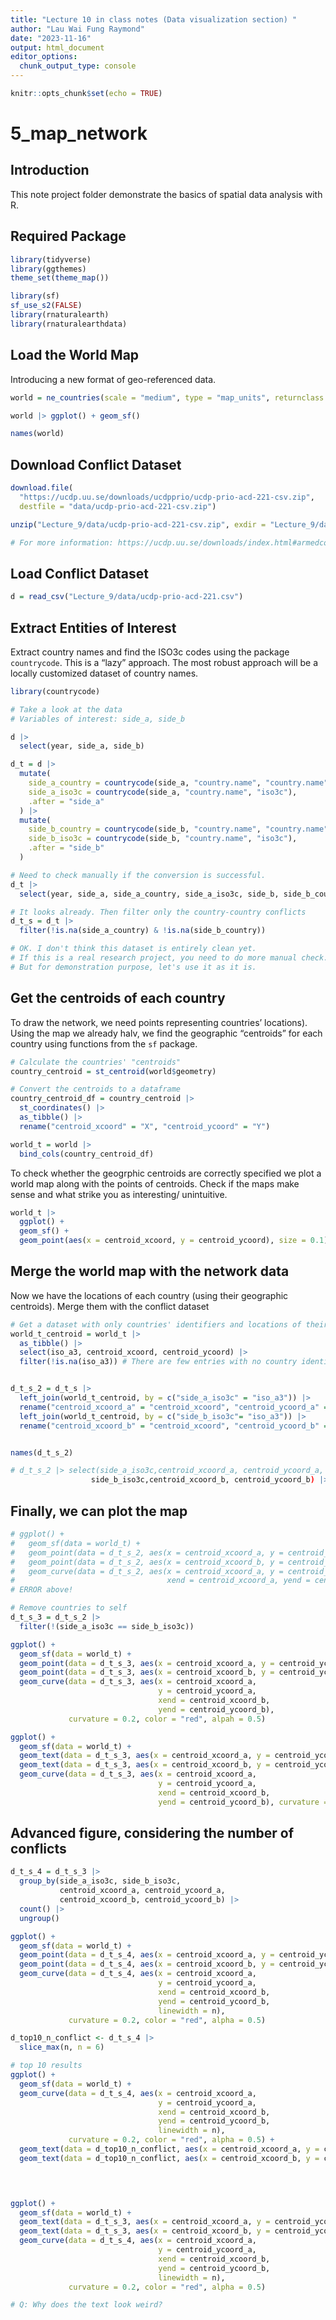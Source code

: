 ```yaml
---
title: "Lecture 10 in class notes (Data visualization section) "
author: "Lau Wai Fung Raymond"
date: "2023-11-16"
output: html_document
editor_options: 
  chunk_output_type: console
---
```


```r
knitr::opts_chunk$set(echo = TRUE)
```

# 5_map_network

## Introduction

This note project folder demonstrate the basics of spatial data analysis with R.

## Required Package

```r
library(tidyverse)
library(ggthemes)
theme_set(theme_map())

library(sf)
sf_use_s2(FALSE)
library(rnaturalearth)
library(rnaturalearthdata)
```

## Load the World Map

Introducing a new format of geo-referenced data.

```r
world = ne_countries(scale = "medium", type = "map_units", returnclass = "sf")
```

```r
world |> ggplot() + geom_sf()
```

```r
names(world)
```

## Download Conflict Dataset

```r
download.file(
  "https://ucdp.uu.se/downloads/ucdpprio/ucdp-prio-acd-221-csv.zip",
  destfile = "data/ucdp-prio-acd-221-csv.zip")

unzip("Lecture_9/data/ucdp-prio-acd-221-csv.zip", exdir = "Lecture_9/data")

# For more information: https://ucdp.uu.se/downloads/index.html#armedconflict
```

## Load Conflict Dataset

```r
d = read_csv("Lecture_9/data/ucdp-prio-acd-221.csv")
```

## Extract Entities of Interest

Extract country names and find the ISO3c codes using the package `countrycode`. This is a "lazy" approach. The most robust approach will be a locally customized dataset of country names.

```r
library(countrycode)

# Take a look at the data
# Variables of interest: side_a, side_b

d |>
  select(year, side_a, side_b)

d_t = d |>
  mutate(
    side_a_country = countrycode(side_a, "country.name", "country.name"),
    side_a_iso3c = countrycode(side_a, "country.name", "iso3c"),
    .after = "side_a"
  ) |>
  mutate(
    side_b_country = countrycode(side_b, "country.name", "country.name"),
    side_b_iso3c = countrycode(side_b, "country.name", "iso3c"),
    .after = "side_b"
  )

# Need to check manually if the conversion is successful.
d_t |>
  select(year, side_a, side_a_country, side_a_iso3c, side_b, side_b_country, side_b_iso3c) |> View()

# It looks already. Then filter only the country-country conflicts
d_t_s = d_t |>
  filter(!is.na(side_a_country) & !is.na(side_b_country))

# OK. I don't think this dataset is entirely clean yet. 
# If this is a real research project, you need to do more manual check.
# But for demonstration purpose, let's use it as it is.
```

## Get the centroids of each country

To draw the network, we need points representing countries' locations). Using the map we already halv, we find the geographic "centroids" for each country using functions from the `sf` package.

```r
# Calculate the countries' "centroids"
country_centroid = st_centroid(world$geometry) 

# Convert the centroids to a dataframe
country_centroid_df = country_centroid |> 
  st_coordinates() |>
  as_tibble() |>
  rename("centroid_xcoord" = "X", "centroid_ycoord" = "Y")

world_t = world |>
  bind_cols(country_centroid_df)
```

To check whether the geogrphic centroids are correctly specified we plot a world map along with the points of centroids. Check if the maps make sense and what strike you as interesting/ unintuitive.

```r
world_t |>
  ggplot() +
  geom_sf() +
  geom_point(aes(x = centroid_xcoord, y = centroid_ycoord), size = 0.1)
```

## Merge the world map with the network data

Now we have the locations of each country (using their geographic centroids). Merge them with the conflict dataset

```r
# Get a dataset with only countries' identifiers and locations of their centroids
world_t_centroid = world_t |>
  as_tibble() |>
  select(iso_a3, centroid_xcoord, centroid_ycoord) |>
  filter(!is.na(iso_a3)) # There are few entries with no country identifiers. We do not need them.


d_t_s_2 = d_t_s |>
  left_join(world_t_centroid, by = c("side_a_iso3c" = "iso_a3")) |>
  rename("centroid_xcoord_a" = "centroid_xcoord", "centroid_ycoord_a" = "centroid_ycoord") |>
  left_join(world_t_centroid, by = c("side_b_iso3c"= "iso_a3")) |>
  rename("centroid_xcoord_b" = "centroid_xcoord", "centroid_ycoord_b" = "centroid_ycoord")


names(d_t_s_2)

# d_t_s_2 |> select(side_a_iso3c,centroid_xcoord_a, centroid_ycoord_a,
                  side_b_iso3c,centroid_xcoord_b, centroid_ycoord_b) |> View()
```

## Finally, we can plot the map

```r
# ggplot() +
#   geom_sf(data = world_t) +
#   geom_point(data = d_t_s_2, aes(x = centroid_xcoord_a, y = centroid_ycoord_a)) +
#   geom_point(data = d_t_s_2, aes(x = centroid_xcoord_b, y = centroid_ycoord_b)) +
#   geom_curve(data = d_t_s_2, aes(x = centroid_xcoord_a, y = centroid_ycoord_a,
#                                  xend = centroid_xcoord_a, yend = centroid_ycoord_b))
# ERROR above!

# Remove countries to self
d_t_s_3 = d_t_s_2 |>
  filter(!(side_a_iso3c == side_b_iso3c))

ggplot() +
  geom_sf(data = world_t) +
  geom_point(data = d_t_s_3, aes(x = centroid_xcoord_a, y = centroid_ycoord_a)) +
  geom_point(data = d_t_s_3, aes(x = centroid_xcoord_b, y = centroid_ycoord_b)) +
  geom_curve(data = d_t_s_3, aes(x = centroid_xcoord_a, 
                                 y = centroid_ycoord_a,
                                 xend = centroid_xcoord_b, 
                                 yend = centroid_ycoord_b), 
             curvature = 0.2, color = "red", alpah = 0.5)

ggplot() +
  geom_sf(data = world_t) +
  geom_text(data = d_t_s_3, aes(x = centroid_xcoord_a, y = centroid_ycoord_a, label = side_a_iso3c)) +
  geom_text(data = d_t_s_3, aes(x = centroid_xcoord_b, y = centroid_ycoord_b, label = side_b_iso3c)) +
  geom_curve(data = d_t_s_3, aes(x = centroid_xcoord_a, 
                                 y = centroid_ycoord_a,
                                 xend = centroid_xcoord_b, 
                                 yend = centroid_ycoord_b), curvature = 0.2, color = "red", alpah = 0.5)
```

## Advanced figure, considering the number of conflicts

```r
d_t_s_4 = d_t_s_3 |>
  group_by(side_a_iso3c, side_b_iso3c, 
           centroid_xcoord_a, centroid_ycoord_a, 
           centroid_xcoord_b, centroid_ycoord_b) |>
  count() |>
  ungroup()

ggplot() +
  geom_sf(data = world_t) +
  geom_point(data = d_t_s_4, aes(x = centroid_xcoord_a, y = centroid_ycoord_a)) +
  geom_point(data = d_t_s_4, aes(x = centroid_xcoord_b, y = centroid_ycoord_b)) +
  geom_curve(data = d_t_s_4, aes(x = centroid_xcoord_a, 
                                 y = centroid_ycoord_a,
                                 xend = centroid_xcoord_b, 
                                 yend = centroid_ycoord_b,
                                 linewidth = n), 
             curvature = 0.2, color = "red", alpha = 0.5)

d_top10_n_conflict <- d_t_s_4 |>
  slice_max(n, n = 6)

# top 10 results
ggplot() +
  geom_sf(data = world_t) +
  geom_curve(data = d_t_s_4, aes(x = centroid_xcoord_a, 
                                 y = centroid_ycoord_a,
                                 xend = centroid_xcoord_b, 
                                 yend = centroid_ycoord_b,
                                 linewidth = n), 
             curvature = 0.2, color = "red", alpha = 0.5) +
  geom_text(data = d_top10_n_conflict, aes(x = centroid_xcoord_a, y = centroid_ycoord_a, label = side_a_iso3c)) +
  geom_text(data = d_top10_n_conflict, aes(x = centroid_xcoord_b, y = centroid_ycoord_b, label = side_b_iso3c))
  



ggplot() +
  geom_sf(data = world_t) +
  geom_text(data = d_t_s_3, aes(x = centroid_xcoord_a, y = centroid_ycoord_a, label = side_a_iso3c)) +
  geom_text(data = d_t_s_3, aes(x = centroid_xcoord_b, y = centroid_ycoord_b, label = side_b_iso3c)) +
  geom_curve(data = d_t_s_4, aes(x = centroid_xcoord_a, 
                                 y = centroid_ycoord_a,
                                 xend = centroid_xcoord_b, 
                                 yend = centroid_ycoord_b,
                                 linewidth = n), 
             curvature = 0.2, color = "red", alpha = 0.5)

# Q: Why does the text look weird?
```
